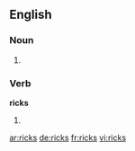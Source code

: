 {{also|Ricks}}
==English==

===Noun===
{{head|en}}

# {{plural of|rick}}

===Verb===
'''ricks'''

# {{en-third-person singular of|rick}}

[[ar:ricks]]
[[de:ricks]]
[[fr:ricks]]
[[vi:ricks]]